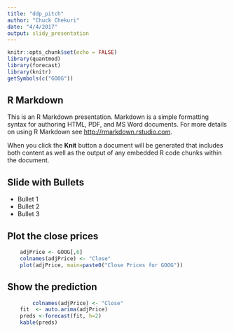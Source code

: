 ```yaml
---
title: "ddp_pitch"
author: "Chuck Chekuri"
date: "4/4/2017"
output: slidy_presentation
---
```


```r
knitr::opts_chunk$set(echo = FALSE)
library(quantmod)
library(forecast)
library(knitr)
getSymbols(c("GOOG"))
```

## R Markdown

This is an R Markdown presentation. Markdown is a simple formatting syntax for authoring HTML, PDF, and MS Word documents. For more details on using R Markdown see <http://rmarkdown.rstudio.com>.

When you click the **Knit** button a document will be generated that includes both content as well as the output of any embedded R code chunks within the document.

## Slide with Bullets

- Bullet 1
- Bullet 2
- Bullet 3

## Plot the close prices

```r
  	adjPrice <- GOOG[,6]
  	colnames(adjPrice) <- "Close"
  	plot(adjPrice, main=paste0("Close Prices for GOOG"))

```

## Show the prediction

```r
        colnames(adjPrice) <- "Close"
  	fit  <- auto.arima(adjPrice)
  	preds <-forecast(fit, h=2)
  	kable(preds)
```

